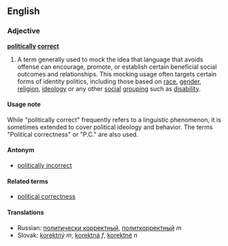 ==English==
=== Adjective ===
{{wikipediapar|political correctness}}
'''[[politically]] [[correct]]'''

#A term generally used to mock the idea that language that avoids offense can encourage, promote, or establish certain beneficial social outcomes and relationships. This mocking usage often targets certain forms of identity politics, including those based on [[race]], [[gender]], [[religion]], [[ideology]] or any other [[social]] [[grouping]] such as [[disability]].

==== Usage note ====
While "politically correct" frequently refers to a linguistic phenomenon, it is sometimes extended to cover political ideology and behavior. The terms "Political correctness" or "P.C." are also used.

====Antonym====
*[[politically incorrect]]

====Related terms====
*[[political correctness]]

==== Translations ====
*Russian: [[политически корректный]], [[политкорректный]] ''m''
*Slovak: [[korektný]] ''m'', [[korektná]] ''f'', [[korektné]] ''n''